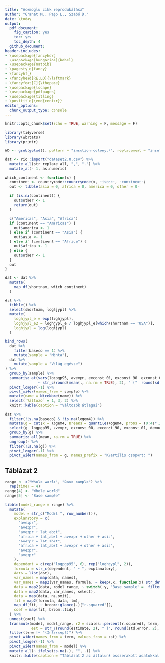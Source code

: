 ```yaml
---
title: "Acemoglu cikk reprodukálása"
author: "Granát M., Papp L., Szabó D."
date: \today
output: 
  pdf_document: 
    fig_caption: yes
    toc: yes
    toc_depth: 4
  github_document:
header-includes:
- \usepackage{fancyhdr}
- \usepackage[hungarian]{babel}
- \usepackage{natbib}
- \pagestyle{fancy}
- \fancyhf{}
- \fancyhead[RE,LO]{\leftmark}
- \fancyfoot[C]{\thepage}
- \usepackage{lscape}
- \usepackage{pdfpages}
- \usepackage{titling}
- \posttitle{\end{center}}
editor_options: 
  chunk_output_type: console
---
```


```r
knitr::opts_chunk$set(echo = TRUE, warning = F, message = F)
```

```r
library(tidyverse)
library(wbstats)
library(printr)

WD <- gsub(getwd(), pattern = "insution-colony.*", replacement = "insution-colony")

dat <- rio::import("dataset2.0.csv") %>% 
  mutate_all(str_replace_all, ",", ".") %>% 
  mutate_at(- 1, as.numeric)
```

```r
which_continent <- function(x) {
  continent <- countrycode::countrycode(x, "iso3c", "continent")
  out <- tibble(asia = 0, africa = 0, america = 0, other = 0)
  
  if (is.na(continent)) {
    out$other <- 1
    return(out)
  }
  
  c("Americas", "Asia", "Africa")
  if (continent == "Americas") {
    out$america <- 1
  } else if (continent == "Asia") {
    out$asia <- 1
  } else if (continent == "Africa") {
    out$africa <- 1
  } else {
    out$other <- 1
  }
  out
}
```

```r
dat <- dat %>% 
  mutate(
    map_df(shortnam, which_continent)
  )
```


```r
dat %>% 
  tibble() %>% 
  select(shortnam, loghjypl) %>% 
  mutate(
    loghjypl_e = exp(loghjypl),
    loghjypl_e2 = loghjypl_e / loghjypl_e[which(shortnam == "USA")],
    loghjypl = log(loghjypl)
  )
```


```r
bind_rows(
  dat %>% 
    filter(baseco == 1) %>% 
    mutate(sample = "Minta"),
  dat %>% 
    mutate(sample = "Világ egésze")
) %>%
  group_by(sample) %>% 
  summarise_at(vars(logpgp95, avexpr, exconst_00, exconst_90, exconst_01, democ_00, euro1900, logem4, loghjypl),
               ~ str_c(round(mean(., na.rm = TRUE), 2), " (", round(sd(., na.rm = TRUE), 2), ")")) %>% 
  pivot_longer(-1) %>% 
  pivot_wider(names_from = sample) %>% 
  mutate(name = NiceName(name)) %>% 
  select(`Változó` = 1, 3, 2) %>% 
  knitr::kable(caption = "Változók átlagai")
```

```r
dat %>%
  filter(!is.na(baseco) & !is.na(logem4)) %>%
  mutate(g = cut(x = logem4, breaks = quantile(logem4, probs = (0:4)*.25), include.lowest = T, F)) %>%
  select(g, logpgp95, avexpr, exconst_00, exconst_90, exconst_01, democ_00, euro1900, logem4, loghjypl) %>% 
  group_by(g) %>% 
  summarize_all(mean, na.rm = TRUE) %>% 
  ungroup() %>% 
  filter(!is.na(g)) %>% 
  pivot_longer(-1) %>% 
  pivot_wider(names_from = g, names_prefix = "Kvartilis csoport: ")
```

## Táblázat 2


```r
range <- c("Whole world", "Base sample") %>% 
  rep(times = 4)
range[4] <- "Whole world"
range[5] <- "Base sample"

tibble(model_range = range) %>% 
  mutate(
    model = str_c("Model ", row_number()),
    explanatory = c(
      "avexpr",
      "avexpr",
      "avexpr + lat_abst",
      "africa + lat_abst + avexpr + other + asia",
      "avexpr + lat_abst",
      "africa + lat_abst + avexpr + other + asia",
      "avexpr",
      "avexpr"
    ),
    dependent = c(rep("logpgp95", 6), rep("loghjypl", 2)),
    formula = str_c(dependent, " ~ ", explanatory),
    data = list(dat),
    var_names = map(data, names),
    var_names = map2(var_names, formula, ~ keep(.x, function(x) str_detect(.y, x))),
    data = map2(data, model_range, ~ switch(.y, "Base sample" =  filter(.x, baseco == 1), .x)),
    data = map2(data, var_names, select),
    data = map(data, na.omit),
    fit = map2(formula, data, lm),
    map_df(fit, ~ broom::glance(.)["r.squared"]),
    coef = map(fit, broom::tidy)
  ) %>% 
  unnest(coef) %>% 
  transmute(model, model_range, r2 = scales::percent(r.squared), term,
            est = str_c(round(estimate, 2), " (", round(std.error, 2), ")")) %>% 
  filter(term != "(Intercept)") %>% 
  pivot_wider(names_from = term, values_from = est) %>% 
  pivot_longer(-1) %>% 
  pivot_wider(names_from = model) %>% 
  mutate_all(~ ifelse(is.na(.), "", .)) %>% 
  knitr::kable(caption = "Táblázat 2 az általunk összerakott adatokkal futtatva.")
```

